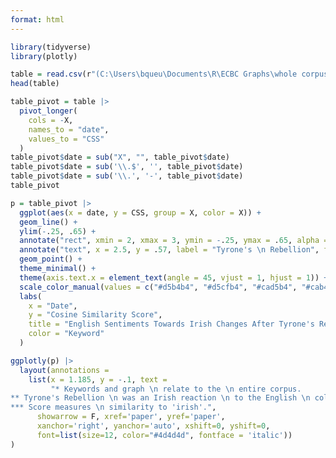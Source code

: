 ---
format: html
---

```{r load packages, message = F, echo = F}
library(tidyverse)
library(plotly)
```

```{r load data, echo = F, message = F, output = F}
table = read.csv(r"(C:\Users\bqueu\Documents\R\ECBC Graphs\whole corpus lexicon sheets - irish 2.csv)")
head(table)
```

```{r pivot table, echo = F, output = F}
table_pivot = table |>
  pivot_longer(
    cols = -X,
    names_to = "date",
    values_to = "CSS"
  )
table_pivot$date = sub("X", "", table_pivot$date)
table_pivot$date = sub('\\.$', '', table_pivot$date)
table_pivot$date = sub('\\.', '-', table_pivot$date)
table_pivot
```

```{r graph, warning = F, echo = F}
p = table_pivot |>
  ggplot(aes(x = date, y = CSS, group = X, color = X)) +
  geom_line() +
  ylim(-.25, .65) +
  annotate("rect", xmin = 2, xmax = 3, ymin = -.25, ymax = .65, alpha = .4) +
  annotate("text", x = 2.5, y = .57, label = "Tyrone's \n Rebellion", fontface = "italic", size = 3) +
  geom_point() +
  theme_minimal() +
  theme(axis.text.x = element_text(angle = 45, vjust = 1, hjust = 1)) +
  scale_color_manual(values = c("#d5b4b4", "#d5cfb4", "#cad5b4", "#cab4d5", "#0033cc", "#ff9900")) +
  labs(
    x = "Date",
    y = "Cosine Similarity Score",
    title = "English Sentiments Towards Irish Changes After Tyrone's Rebellion",
    color = "Keyword"
  )

ggplotly(p) |>
  layout(annotations = 
    list(x = 1.185, y = -.1, text = 
         "* Keywords and graph \n relate to the \n entire corpus.
** Tyrone's Rebellion \n was an Irish reaction \n to the English \n colonization of the \n island from 1595-1603.
*** Score measures \n similarity to 'irish'.", 
      showarrow = F, xref='paper', yref='paper', 
      xanchor='right', yanchor='auto', xshift=0, yshift=0,
      font=list(size=12, color="#4d4d4d", fontface = 'italic'))
)
```
